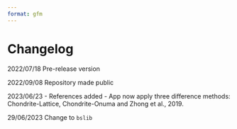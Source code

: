 ```yaml
---
format: gfm
---
```

# Changelog

2022/07/18 Pre-release version

2022/09/08 Repository made public

2023/06/23
-   References added
-   App now apply three difference methods: Chondrite-Lattice, Chondrite-Onuma and Zhong et al., 2019.

29/06/2023
Change to `bslib`
  
